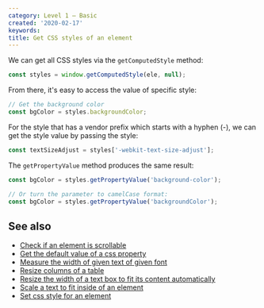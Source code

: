 ```yaml
---
category: Level 1 — Basic
created: '2020-02-17'
keywords:
title: Get CSS styles of an element
---
```


We can get all CSS styles via the `getComputedStyle` method:

```js
const styles = window.getComputedStyle(ele, null);
```

From there, it's easy to access the value of specific style:

```js
// Get the background color
const bgColor = styles.backgroundColor;
```

For the style that has a vendor prefix which starts with a hyphen (-), we can get the style value by passing the style:

```js
const textSizeAdjust = styles['-webkit-text-size-adjust'];
```

The `getPropertyValue` method produces the same result:

```js
const bgColor = styles.getPropertyValue('background-color');

// Or turn the parameter to camelCase format:
const bgColor = styles.getPropertyValue('backgroundColor');
```

## See also

-   [Check if an element is scrollable](https://phuoc.ng/collection/html-dom/check-if-an-element-is-scrollable)
-   [Get the default value of a css property](https://phuoc.ng/collection/html-dom/get-the-default-value-of-a-css-property)
-   [Measure the width of given text of given font](https://phuoc.ng/collection/html-dom/measure-the-width-of-given-text-of-given-font)
-   [Resize columns of a table](https://phuoc.ng/collection/html-dom/resize-columns-of-a-table)
-   [Resize the width of a text box to fit its content automatically](https://phuoc.ng/collection/html-dom/resize-the-width-of-a-text-box-to-fit-its-content-automatically)
-   [Scale a text to fit inside of an element](https://phuoc.ng/collection/html-dom/scale-a-text-to-fit-inside-of-an-element)
-   [Set css style for an element](https://phuoc.ng/collection/html-dom/set-css-style-for-an-element)
